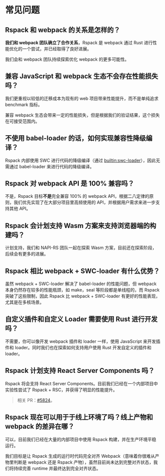# 常见问题

## Rspack 和 webpack 的关系是怎样的？

**我们和 webpack 团队确立了合作关系**，Rspack 是 webpack 通过 Rust 进行性能优化的一个尝试，并已经取得了良好进展。

我们会和 webpack 团队持续探索优化 webpack 的更多可能性。

## 兼容 JavaScript 和 webpack 生态不会存在性能损失吗？

我们更重视以较低的迁移成本为现有的 web 项目带来性能提升，而不是单纯追求 benchmark 指标。

兼容 webpack 生态会带来一定的性能损失，但是根据我们的验证结果，这个损失在可接受范围内。

## 不使用 babel-loader 的话，如何实现兼容性降级编译？

Rspack 内部使用 SWC 进行代码的降级编译（通过 [builtin:swc-loader](/guide/features/builtin-swc-loader.html)），因此无需通过 babel-loader 来进行代码的降级编译。

## Rspack 对 webpack API 是 100% 兼容吗？

不是，Rspack 目标**不是**完全兼容 100% 的 webpack API，根据二八定律的原则，我们优先实现了在大部分项目里高频使用的 API，并根据用户需求来进一步支持其他 API。

## Rspack 会计划支持 Wasm 方案来支持浏览器端的构建吗？

计划支持，我们和 NAPI-RS 团队一起在探索 Wasm 方案，目前还在探索阶段，后续会有更多的进展。

## Rspack 相比 webpack + SWC-loader 有什么优势？

虽然 webpack + SWC-loader 解决了 babel-loader 的性能问题，但 webpack 本身仍然存在较多的性能瓶颈，如 make，seal 等阶段都是单线程的，而 Rspack 突破了这些限制，因此 Rspack 比 webpack + SWC-loader 有更好的性能表现，尤其是在多核场景。

## 自定义插件和自定义 Loader 需要使用 Rust 进行开发吗？

不需要，你可以像开发 webpack 插件和 loader 一样，使用 JavaScript 来开发插件和 loader。同时我们也在探索如何支持用户使用 Rust 开发自定义的插件和 loader。

## Rspack 计划支持 React Server Components 吗？

Rspack 将会支持 React Server Components。目前我们已经在一个内部项目中实验性尝试了 Rspack + RSC，并获得了明显的性能提升。

> 相关 PR：[#5824](https://github.com/web-infra-dev/rspack/pull/5824)。

## Rspack 现在可以用于于线上环境了吗？线上产物和 webpack 的差异在哪？

可以，目前我们已经在大量的内部项目中使用 Rspack 构建，并在生产环境平稳运行。

我们目标是让 Rspack 生成的运行时代码完全对齐 Webpack（意味着你很难从产物里判断是 webpack 还是 Rspack 产物），虽然目前尚未达到完整对齐状态，我们将持续完善 runtime 并最终达到完全对齐状态。
